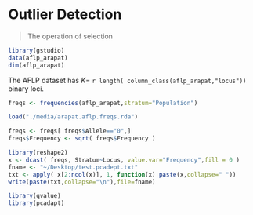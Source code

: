 # Outlier Detection

> The operation of selection



```r
library(gstudio)
data(aflp_arapat)
dim(aflp_arapat)
```

The AFLP dataset has $K =$ `r length( column_class(aflp_arapat,"locus"))` binary loci.



```r
freqs <- frequencies(aflp_arapat,stratum="Population")
```

```r
load("./media/arapat.aflp.freqs.rda")
```


```r
freqs <- freqs[ freqs$Allele=="0",]
freqs$Frequency <- sqrt( freqs$Frequency )
```

```r
library(reshape2)
x <- dcast( freqs, Stratum~Locus, value.var="Frequency",fill = 0 )
fname <- "~/Desktop/test.pcadept.txt"
txt <- apply( x[2:ncol(x)], 1, function(x) paste(x,collapse=" "))
write(paste(txt,collapse="\n"),file=fname)
```




```r
library(qvalue)
library(pcadapt)

```



